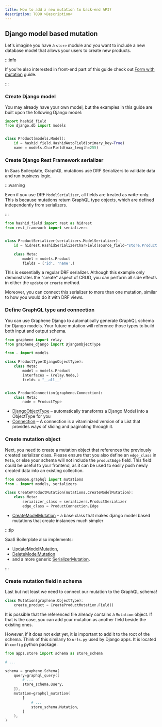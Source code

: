 ```yaml
---
title: How to add a new mutation to back-end API?
description: TODO >Description<
---
```


## Django model based mutation

Let's imagine you have a `store` module and you want to include a new database model that allows your users to create
new products.

:::info

If you're also interested in front-end part of this guide check out [Form with mutation](./form-with-mutation) guide.

:::

### Create Django model

You may already have your own model, but the examples in this guide are built upon the following Django model:

```python title="packages/backend/apps/store/models.py"
import hashid_field
from django.db import models


class Product(models.Model):
    id = hashid_field.HashidAutoField(primary_key=True)
    name = models.CharField(max_length=255)
```

### Create Django Rest Framework serializer

In Saas Boilerplate, GraphQL mutations use DRF Serializers to validate data and run business logic.

:::warning

Even if you use DRF `ModelSerializer`, all fields are treated as write-only. This is because mutations return GraphQL
type objects, which are defined independently from serializers.

:::

```python title="packages/backend/apps/store/serializers.py"
from hashid_field import rest as hidrest
from rest_framework import serializers


class ProductSerializer(serializers.ModelSerializer):
    id = hidrest.HashidSerializerCharField(source_field="store.Product.id", read_only=True)

    class Meta:
        model = models.Product
        fields = ('id', 'name',)
```

This is essentially a regular DRF serializer. Although this example only demonstrates the "create" aspect of CRUD, you can perform all side effects in either the `update` or `create` method.

Moreover, you can connect this serializer to more than one mutation, similar to how you would do it with DRF views.

### Define GraphQL type and connection

You can use Graphene Django to automatically generate GraphQL schema for Django models. Your future mutation will
reference those types to build both input and output schema.

```python title="packages/backend/apps/store/schema.py"
from graphene import relay
from graphene_django import DjangoObjectType

from . import models

class ProductType(DjangoObjectType):
    class Meta:
        model = models.Product
        interfaces = (relay.Node,)
        fields = "__all__"


class ProductConnection(graphene.Connection):
    class Meta:
        node = ProductType
```

- [DjangoObjectType](https://docs.graphene-python.org/projects/django/en/latest/queries/) – automatically transforms a
Django Model into a ObjectType for you
- [Connection](https://docs.graphene-python.org/en/latest/relay/connection/) – A connection is a vitaminized version of
a List that provides ways of slicing and paginating through it.

### Create mutation object

Next, you need to create a mutation object that references the previously created serializer class. Please ensure that
you also define an `edge_class` in `Meta`, or else your schema will not include the `productEdge` field. This field
could be useful to your frontend, as it can be used to easily push newly created data into an existing collection.

```python title="packages/backend/apps/store/schema.py"
from common.graphql import mutations
from . import models, serializers

class CreateProductMutation(mutations.CreateModelMutation):
    class Meta:
        serializer_class = serializers.ProductSerializer
        edge_class = ProductConnection.Edge
```

- [CreateModelMutation](../../api-reference/backend/graphql-mutations#createmodelmutation) – a base class that
makes django model based mutations that create instances much simpler

:::tip

SaaS Boilerplate also implements:
- [UpdateModelMutation](../../api-reference/backend/graphql-mutations#updatemodelmutation),
- [DeleteModelMutation](../../api-reference/backend/graphql-mutations#deletemodelmutation)
- and a more generic [SerializerMutation](../../api-reference/backend/graphql-mutations#serializermutation).

:::

### Create mutation field in schema

Last but not least we need to connect our mutation to the GraphQL schema!

```python title="packages/backend/apps/store/schema.py"
class Mutation(graphene.ObjectType):
    create_product = CreateProductMutation.Field()
```

It is possible that the referenced file already contains a `Mutation` object. If that is the case, you can add your mutation as another field beside the existing ones.

However, if it does not exist yet, it is important to add it to the root of the schema. Think of this similarly to
`urls.py` used by Django apps. It is located in `config` python package.

```python title="packages/backend/config/schema.py"
from apps.store import schema as store_schema

# ...

schema = graphene.Schema(
    query=graphql_query([
        # ...
        store_schema.Query,
    ]),
    mutation=graphql_mutation(
        [
            # ...
            store_schema.Mutation,
        ]
    ),
)

```
